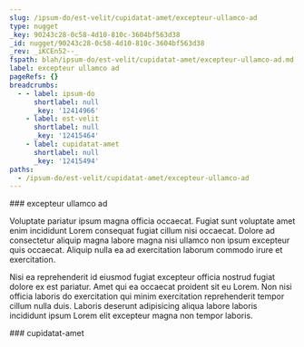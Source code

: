 ```yaml
---
slug: /ipsum-do/est-velit/cupidatat-amet/excepteur-ullamco-ad
type: nugget
_key: 90243c28-0c58-4d10-810c-3604bf563d38
_id: nugget/90243c28-0c58-4d10-810c-3604bf563d38
_rev: _iKCEn52--_
fspath: blah/ipsum-do/est-velit/cupidatat-amet/excepteur-ullamco-ad.md
label: excepteur ullamco ad
pageRefs: {}
breadcrumbs:
  - - label: ipsum-do
      shortlabel: null
      _key: '12414966'
    - label: est-velit
      shortlabel: null
      _key: '12415464'
    - label: cupidatat-amet
      shortlabel: null
      _key: '12415494'
paths:
  - /ipsum-do/est-velit/cupidatat-amet/excepteur-ullamco-ad
---
```


<NuggetArea>
<Nugget slug="/ipsum-do/est-velit/cupidatat-amet/excepteur-ullamco-ad" type="nugget" _key="90243c28-0c58-4d10-810c-3604bf563d38" _id="nugget/90243c28-0c58-4d10-810c-3604bf563d38" _rev="_iKCEn52--_" fspath="blah/ipsum-do/est-velit/cupidatat-amet/excepteur-ullamco-ad.md" label="excepteur ullamco ad" paths="/ipsum-do/est-velit/cupidatat-amet/excepteur-ullamco-ad">
<NuggetBody>
### excepteur ullamco ad

Voluptate pariatur ipsum magna officia occaecat. Fugiat sunt voluptate amet enim incididunt Lorem consequat fugiat cillum nisi occaecat. Dolore ad consectetur aliquip magna labore magna nisi ullamco non ipsum excepteur quis occaecat. Aliquip nulla ea ad exercitation laborum commodo irure et exercitation.

Nisi ea reprehenderit id eiusmod fugiat excepteur officia nostrud fugiat dolore ex est pariatur. Amet qui ea occaecat proident sit eu Lorem. Non nisi officia laboris do exercitation qui minim exercitation reprehenderit tempor cillum nulla duis. Laboris deserunt adipisicing aliqua labore laboris incididunt ipsum Lorem elit excepteur magna non tempor laboris.

</NuggetBody>
<Breadcrumbs>
<Crumbs>
<Crumb _key="12414966" label="ipsum-do" /><Crumb _key="12415464" label="est-velit" /><Crumb _key="12415494" label="cupidatat-amet" />
</Crumbs>
</Breadcrumbs>
</Nugget>

<NuggetsInbound>
</NuggetsInbound>
<NuggetsOutbound>
</NuggetsOutbound>
</NuggetArea>
<PassagesInbound>
<Passage direction="inbound" type="passage" _key="12415494" _id="passage/12415494" _rev="_iKCEn5y--_" label="cupidatat-amet" passage="cupidatat-amet" fspath="blah/ipsum-do/est-velit/cupidatat-amet" paths="/ipsum-do/est-velit/cupidatat-amet" slug="/ipsum-do/est-velit/cupidatat-amet">
<NuggetBody>
### cupidatat-amet

</NuggetBody>
<Breadcrumbs>
<Crumbs>
<Crumb _key="12414966" label="ipsum-do" /><Crumb _key="12415464" label="est-velit" />
</Crumbs>
</Breadcrumbs>
</Passage>

</PassagesInbound>
<PassagesOutbound>
</PassagesOutbound>